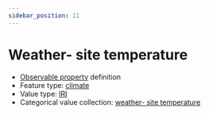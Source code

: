 ```yaml
---
sidebar_position: 11
---
```



# Weather- site temperature

- [Observable property](/viewers/dawe-vocabs?uri=https://linked.data.gov.au/def/nrm/a30248c3-33ce-4ffe-8130-7b03aa4e5322) definition
- Feature type: [climate](http://linked.data.gov.au/def/tern-cv/6d40d71e-58cd-4f75-8304-40c01fe5f74c)
- Value type: [IRI](https://w3id.org/tern/ontologies/tern/IRI)
- Categorical value collection: [weather- site temperature](/viewers/dawe-vocabs?uri=https://linked.data.gov.au/def/nrm/a30248c3-33ce-4ffe-8130-7b03aa4e5322)

<Example
  protocolModule="vertebrate-bird"
  observableProperty="https://linked.data.gov.au/def/nrm/a30248c3-33ce-4ffe-8130-7b03aa4e5322"
/>
